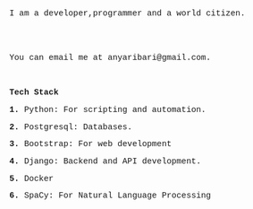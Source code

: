 \
\
<p style="font-family: courier, courier; font-size:11pt; font-style:courier">
    I am a developer,programmer and a world citizen.
</p>
\
\
<p style="font-family: courier, courier; font-size:11pt; font-style:courier">
    You can email me at anyaribari@gmail.com.
</p>
\
<p style="font-family: courier, courier; font-size:11pt; font-style:courier">
    **Tech Stack**
</p>

<p style="font-family: courier, courier; font-size:11pt; font-style:courier">
    **1.** Python: For scripting and automation.
</p>

<p style="font-family: courier, courier; font-size:11pt; font-style:courier">
    **2.** Postgresql: 
Databases.
</p>


<p style="font-family: courier, courier; font-size:11pt; font-style:courier">
    **3.** Bootstrap: 
For web development
</p>

<p style="font-family: courier, courier; font-size:11pt; font-style:courier">
   **4.** Django: 
Backend and API development.
</p>

<p style="font-family: courier, courier; font-size:11pt; font-style:courier">
    **5.** Docker
</p>

<p style="font-family: courier, courier; font-size:11pt; font-style:courier">
    **6.** SpaCy: 
For Natural Language Processing 
</p>


